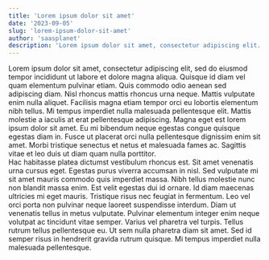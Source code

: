 ```yaml
---
title: 'Lorem ipsum dolor sit amet'
date: '2023-09-05'
slug: 'lorem-ipsum-dolor-sit-amet'
author: 'saasplanet'
description: 'Lorem ipsum dolor sit amet, consectetur adipiscing elit.'
---
```

Lorem ipsum dolor sit amet, consectetur adipiscing elit, sed do eiusmod tempor incididunt ut labore et dolore magna aliqua. Quisque id diam vel quam elementum pulvinar etiam. Quis commodo odio aenean sed adipiscing diam. Nisl rhoncus mattis rhoncus urna neque. Mattis vulputate enim nulla aliquet. Facilisis magna etiam tempor orci eu lobortis elementum nibh tellus. Mi tempus imperdiet nulla malesuada pellentesque elit. Mattis molestie a iaculis at erat pellentesque adipiscing. Magna eget est lorem ipsum dolor sit amet. Eu mi bibendum neque egestas congue quisque egestas diam in. Fusce ut placerat orci nulla pellentesque dignissim enim sit amet. Morbi tristique senectus et netus et malesuada fames ac. Sagittis vitae et leo duis ut diam quam nulla porttitor.
<br/>
Hac habitasse platea dictumst vestibulum rhoncus est. Sit amet venenatis urna cursus eget. Egestas purus viverra accumsan in nisl. Sed vulputate mi sit amet mauris commodo quis imperdiet massa. Nibh tellus molestie nunc non blandit massa enim. Est velit egestas dui id ornare. Id diam maecenas ultricies mi eget mauris. Tristique risus nec feugiat in fermentum. Leo vel orci porta non pulvinar neque laoreet suspendisse interdum. Diam ut venenatis tellus in metus vulputate. Pulvinar elementum integer enim neque volutpat ac tincidunt vitae semper. Varius vel pharetra vel turpis. Tellus rutrum tellus pellentesque eu. Ut sem nulla pharetra diam sit amet. Sed id semper risus in hendrerit gravida rutrum quisque. Mi tempus imperdiet nulla malesuada pellentesque.
